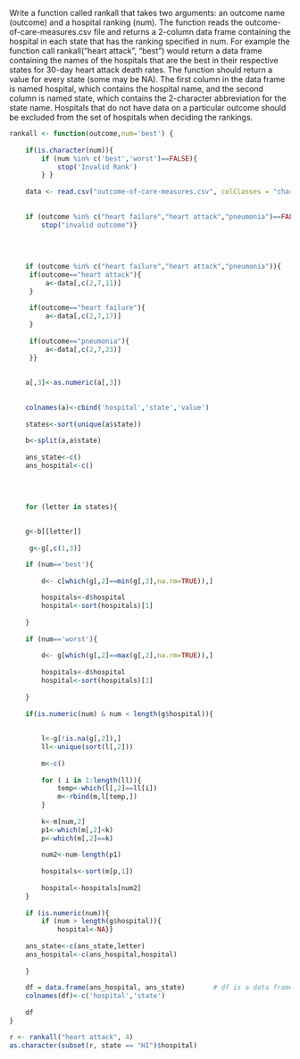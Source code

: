 Write a function called rankall that takes two arguments: an outcome name (outcome) and a hospital ranking
(num). The function reads the outcome-of-care-measures.csv file and returns a 2-column data frame
containing the hospital in each state that has the ranking specified in num. For example the function call
rankall("heart attack", "best") would return a data frame containing the names of the hospitals that
are the best in their respective states for 30-day heart attack death rates. The function should return a value
for every state (some may be NA). The first column in the data frame is named hospital, which contains
the hospital name, and the second column is named state, which contains the 2-character abbreviation for
the state name. Hospitals that do not have data on a particular outcome should be excluded from the set of
hospitals when deciding the rankings.


```r
rankall <- function(outcome,num='best') {
    
    if(is.character(num)){
        if (num %in% c('best','worst')==FALSE){
            stop('Invalid Rank')
        } }
    
    data <- read.csv("outcome-of-care-measures.csv", colClasses = "character")
    
    
    if (outcome %in% c("heart failure","heart attack","pneumonia")==FALSE){
        stop("invalid outcome")}
    
   
 
    
    if (outcome %in% c("heart failure","heart attack","pneumonia")){
     if(outcome=="heart attack"){
         a<-data[,c(2,7,11)]
     }
     
     if(outcome=="heart failure"){
         a<-data[,c(2,7,17)]
     }
     
     if(outcome=="pneumonia"){
         a<-data[,c(2,7,23)]
     }}
    
    
    a[,3]<-as.numeric(a[,3])
    
    
    colnames(a)<-cbind('hospital','state','value')
    
    states<-sort(unique(a$state))
    
    b<-split(a,a$state)
    
    ans_state<-c()
    ans_hospital<-c()
    
    
    
    
    for (letter in states){

   
    g<-b[[letter]]
    
     g<-g[,c(1,3)]

    if (num=='best'){
        
        d<- c[which(g[,2]==min(g[,2],na.rm=TRUE)),]
        
        hospitals<-d$hospital
        hospital<-sort(hospitals)[1]
        
    }
    
    if (num=='worst'){
        
        d<- g[which(g[,2]==max(g[,2],na.rm=TRUE)),]
        
        hospitals<-d$hospital
        hospital<-sort(hospitals)[1]
        
    }
    
    if(is.numeric(num) & num < length(g$hospital)){
        
        
        l<-g[!is.na(g[,2]),]
        ll<-unique(sort(l[,2]))
        
        m<-c()
        
        for ( i in 1:length(ll)){
            temp<-which(l[,2]==ll[i])
            m<-rbind(m,l[temp,])
        }
        
        k<-m[num,2]
        p1<-which(m[,2]<k)
        p<-which(m[,2]==k)
        
        num2<-num-length(p1)
        
        hospitals<-sort(m[p,1])
        
        hospital<-hospitals[num2]
    }
    
    if (is.numeric(num)){
        if (num > length(g$hospital)){ 
            hospital<-NA}}
    
    ans_state<-c(ans_state,letter)
    ans_hospital<-c(ans_hospital,hospital)
    
    }
    
    df = data.frame(ans_hospital, ans_state)       # df is a data frame 
    colnames(df)<-c('hospital','state')
    
    df
}

r <- rankall("heart attack", 4)
as.character(subset(r, state == "HI")$hospital)
```
